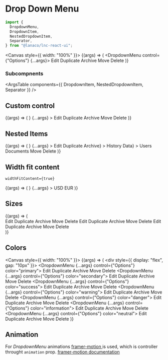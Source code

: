 
<Meta title="Utility/Dropdown Menu" component={DropdownMenu} />

# Drop Down Menu

```jsx
import {
  DropdownMenu,
  DropdownItem,
  NestedDropdownItem,
  Separator,
} from "@lanaco/lnc-react-ui";
```

<Canvas style={{ width: "100%" }}>
  <Story name="Default" args={{}}>
    {(args) => (
      <DropdownMenu control={"Options"} {...args}>
        <DropdownItem icon="pen">Edit</DropdownItem>
        <DropdownItem icon="clone">Duplicate</DropdownItem>
        <Separator />
        <DropdownItem icon="archive">Archive</DropdownItem>
        <DropdownItem icon="arrow-right">Move</DropdownItem>
        <Separator />
        <DropdownItem icon="trash">Delete</DropdownItem>
      </DropdownMenu>
    )}
  </Story>
</Canvas>

<ArgsTable story="Default" />

### Subcompnents

<ArgsTable components={{ DropdownItem, NestedDropdownItem, Separator }} />

## Custom control

<Canvas>
  <Story name="Custom Control" args={{}}>
    {(args) => (
      <DropdownMenu
        control={
          <Button
            btnType={"outline"}
            borderRadius={"curved"}
            text="Options"
            trailingIcon="angle-down"
          />
        }
        {...args}
      >
        <DropdownItem icon="pen">Edit</DropdownItem>
        <DropdownItem icon="clone">Duplicate</DropdownItem>
        <Separator />
        <DropdownItem icon="archive" disabled>
          Archive
        </DropdownItem>
        <DropdownItem icon="arrow-right">Move</DropdownItem>
        <Separator />
        <DropdownItem icon="trash">Delete</DropdownItem>
      </DropdownMenu>
    )}
  </Story>
</Canvas>

## Nested Items

<Canvas>
  <Story name="Nested Items" args={{}}>
    {(args) => (
      <DropdownMenu
        control={<Button text="Options" trailingIcon="angle-down" />}
        {...args}
      >
        <DropdownItem icon="pen">Edit</DropdownItem>
        <DropdownItem icon="clone">Duplicate</DropdownItem>
        <Separator />
        <NestedDropdownItem
          item={<DropdownItem icon="archive">Archive</DropdownItem>}
        >
          <DropdownItem icon="clock">History</DropdownItem>
          <NestedDropdownItem
            item={<DropdownItem icon="pen">Data</DropdownItem>}
          >
            <DropdownItem icon="users">Users</DropdownItem>
            <DropdownItem icon="file">Documents</DropdownItem>
          </NestedDropdownItem>
          <DropdownItem icon="arrow-right">Move</DropdownItem>
        </NestedDropdownItem>
        <Separator />
        <DropdownItem icon="trash">Delete</DropdownItem>
      </DropdownMenu>
    )}
  </Story>
</Canvas>

## Width fit content

`widthFitContent={true}`

<Canvas>
  <Story name="Width Fit Content" args={{}}>
    {(args) => (
      <DropdownMenu
        widthFitContent={true}
        control={
          <Button
            btnType={"outline"}
            text="BAM"
            borderRadius={"curved"}
            trailingIcon="angle-down"
          />
        }
        {...args}
      >
        <DropdownItem>USD</DropdownItem>
        <DropdownItem>EUR</DropdownItem>
      </DropdownMenu>
    )}
  </Story>
</Canvas>

## Sizes

<Canvas>
  <Story name="Sizes" args={{}}>
    {(args) => (
      <div style={{ display: "flex", gap: "10px" }}>
        <DropdownMenu {...args} control={"Options"} size="small">
          <DropdownItem icon="pen">Edit</DropdownItem>
          <DropdownItem icon="clone">Duplicate</DropdownItem>
          <Separator />
          <DropdownItem icon="archive">Archive</DropdownItem>
          <DropdownItem icon="arrow-right">Move</DropdownItem>
          <Separator />
          <DropdownItem icon="trash">Delete</DropdownItem>
        </DropdownMenu>
        <DropdownMenu {...args} control={"Options"} size="medium">
          <DropdownItem icon="pen">Edit</DropdownItem>
          <DropdownItem icon="clone">Duplicate</DropdownItem>
          <Separator />
          <DropdownItem icon="archive">Archive</DropdownItem>
          <DropdownItem icon="arrow-right">Move</DropdownItem>
          <Separator />
          <DropdownItem icon="trash">Delete</DropdownItem>
        </DropdownMenu>
        <DropdownMenu {...args} control={"Options"} size="large">
          <DropdownItem icon="pen">Edit</DropdownItem>
          <DropdownItem icon="clone">Duplicate</DropdownItem>
          <Separator />
          <DropdownItem icon="archive">Archive</DropdownItem>
          <DropdownItem icon="arrow-right">Move</DropdownItem>
          <Separator />
          <DropdownItem icon="trash">Delete</DropdownItem>
        </DropdownMenu>
      </div>
    )}
  </Story>
</Canvas>

## Colors

<Canvas style={{ width: "100%" }}>
  <Story name="Colors" args={{}}>
    {(args) => (
      <div style={{ display: "flex", gap: "10px" }}>
        <DropdownMenu {...args} control={"Options"} color="primary">
          <DropdownItem icon="pen">Edit</DropdownItem>
          <DropdownItem icon="clone">Duplicate</DropdownItem>
          <Separator />
          <DropdownItem icon="archive">Archive</DropdownItem>
          <DropdownItem icon="arrow-right">Move</DropdownItem>
          <Separator />
          <DropdownItem icon="trash">Delete</DropdownItem>
        </DropdownMenu>
        <DropdownMenu {...args} control={"Options"} color="secondary">
          <DropdownItem icon="pen">Edit</DropdownItem>
          <DropdownItem icon="clone">Duplicate</DropdownItem>
          <Separator />
          <DropdownItem icon="archive">Archive</DropdownItem>
          <DropdownItem icon="arrow-right">Move</DropdownItem>
          <Separator />
          <DropdownItem icon="trash">Delete</DropdownItem>
        </DropdownMenu>
        <DropdownMenu {...args} control={"Options"} color="success">
          <DropdownItem icon="pen">Edit</DropdownItem>
          <DropdownItem icon="clone">Duplicate</DropdownItem>
          <Separator />
          <DropdownItem icon="archive">Archive</DropdownItem>
          <DropdownItem icon="arrow-right">Move</DropdownItem>
          <Separator />
          <DropdownItem icon="trash">Delete</DropdownItem>
        </DropdownMenu>
        <DropdownMenu {...args} control={"Options"} color="warning">
          <DropdownItem icon="pen">Edit</DropdownItem>
          <DropdownItem icon="clone">Duplicate</DropdownItem>
          <Separator />
          <DropdownItem icon="archive">Archive</DropdownItem>
          <DropdownItem icon="arrow-right">Move</DropdownItem>
          <Separator />
          <DropdownItem icon="trash">Delete</DropdownItem>
        </DropdownMenu>
        <DropdownMenu {...args} control={"Options"} color="danger">
          <DropdownItem icon="pen">Edit</DropdownItem>
          <DropdownItem icon="clone">Duplicate</DropdownItem>
          <Separator />
          <DropdownItem icon="archive">Archive</DropdownItem>
          <DropdownItem icon="arrow-right">Move</DropdownItem>
          <Separator />
          <DropdownItem icon="trash">Delete</DropdownItem>
        </DropdownMenu>
        <DropdownMenu {...args} control={"Options"} color="information">
          <DropdownItem icon="pen">Edit</DropdownItem>
          <DropdownItem icon="clone">Duplicate</DropdownItem>
          <Separator />
          <DropdownItem icon="archive">Archive</DropdownItem>
          <DropdownItem icon="arrow-right">Move</DropdownItem>
          <Separator />
          <DropdownItem icon="trash">Delete</DropdownItem>
        </DropdownMenu>
        <DropdownMenu {...args} control={"Options"} color="neutral">
          <DropdownItem icon="pen">Edit</DropdownItem>
          <DropdownItem icon="clone">Duplicate</DropdownItem>
          <Separator />
          <DropdownItem icon="archive">Archive</DropdownItem>
          <DropdownItem icon="arrow-right">Move</DropdownItem>
          <Separator />
          <DropdownItem icon="trash">Delete</DropdownItem>
        </DropdownMenu>
      </div>
    )}
  </Story>
</Canvas>

## Animation

For *DropdownMenu* animations <u> [framer-motion](https://www.npmjs.com/package/framer-motion) </u> is used, which is controller throught `animation` prop. <u>[framer-motion documentation](https://www.framer.com/docs/animation/)</u> 
